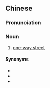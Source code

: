 {{also|单行街}}
==Chinese==
{{zh-forms|s=单行街|type=21}}

===Pronunciation===
{{zh-pron
|m=dānxíngjiē
|cat=n
}}

===Noun===
{{zh-noun}}

# [[one-way street]]

====Synonyms====
* {{zh-l|單向道}}
* {{zh-l|單向街}}
* {{zh-l|單行道}}